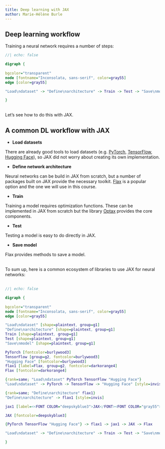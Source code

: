 ```yaml
---
title: Deep learning with JAX
author: Marie-Hélène Burle
---
```


:::{.def}


:::

## Deep learning workflow 

Training a neural network requires a number of steps:

```dot
//| echo: false

digraph {
  
bgcolor="transparent"
node [fontname="Inconsolata, sans-serif", color=gray55]
edge [color=gray55]

"Load\ndataset" -> "Define\narchitecture" -> Train -> Test -> "Save\nmodel"

}
```
<br>
Let's see how to do this with JAX.

## A common DL workflow with JAX

- **Load datasets**

:::{.ind}

There are already good tools to load datasets (e.g. [PyTorch](https://pytorch.org/), [TensorFlow](https://www.tensorflow.org/), [Hugging Face](https://huggingface.co/)), so JAX did not worry about creating its own implementation.

:::

- **Define network architecture**

:::{.ind}

Neural networks can be build in JAX from scratch, but a number of packages built on JAX provide the necessary toolkit. [Flax](https://flax.readthedocs.io/en/latest/index.html) is a popular option and the one we will use in this course.

:::

- **Train**

:::{.ind}

Training a model requires optimization functions. These can be implemented in JAX from scratch but the library [Optax](https://optax.readthedocs.io/en/latest/) provides the core components.

:::

- **Test**

:::{.ind}

Testing a model is easy to do directly in JAX.

:::

- **Save model**

:::{.ind}

Flax provides methods to save a model.

:::

<br>
To sum up, here is a common ecosystem of libraries to use JAX for neural networks:<br><br>

```dot
//| echo: false

digraph {
  
bgcolor="transparent"
node [fontname="Inconsolata, sans-serif", color=gray55]
edge [color=gray55]

"Load\ndataset" [shape=plaintext, group=g1]
"Define\narchitecture" [shape=plaintext, group=g1]
Train [shape=plaintext, group=g1]
Test [shape=plaintext, group=g1]
"Save\nmodel" [shape=plaintext, group=g1]

PyTorch [fontcolor=burlywood3]
TensorFlow [group=g2, fontcolor=burlywood3]
"Hugging Face" [fontcolor=burlywood3]
flax1 [label=Flax, group=g2, fontcolor=darkorange4]
Flax [fontcolor=darkorange4]

{rank=same; "Load\ndataset" PyTorch TensorFlow "Hugging Face"}
"Load\ndataset" -> PyTorch -> TensorFlow -> "Hugging Face" [style=invis]

{rank=same; "Define\narchitecture" flax1}
"Define\narchitecture" -> flax1 [style=invis]

jax1 [label=<<FONT COLOR="deepskyblue3">JAX</FONT><FONT COLOR="gray55">+ </FONT><FONT COLOR="chocolate">Optax</FONT>>]

JAX [fontcolor=deepskyblue3]

{PyTorch TensorFlow "Hugging Face"} -> flax1 -> jax1 -> JAX -> Flax

"Load\ndataset" -> "Define\narchitecture" -> Train -> Test -> "Save\nmodel" [style=invis]

}
```
